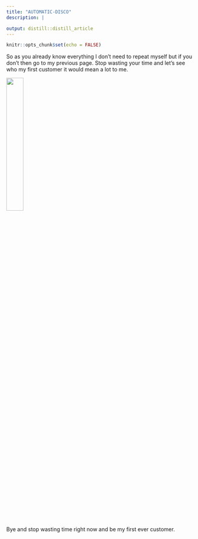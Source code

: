 ```yaml
---
title: "AUTOMATIC-DISCO"
description: |

output: distill::distill_article
---
```


```r
knitr::opts_chunk$set(echo = FALSE)
```

So as you already know everything I don't need to repeat myself but if you don't then go to my previous page. Stop wasting your time and let's see who my first customer it would mean a lot to me.

![](images/rtkdht.png){width=30%}

Bye and stop wasting time right now and be my first ever customer.